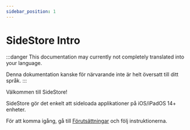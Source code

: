 ```yaml
---
sidebar_position: 1
---
```


# SideStore Intro

:::danger
This documentation may currently not completely translated into your language.

Denna dokumentation kanske för närvarande inte är helt översatt till ditt språk.
:::

Välkommen till SideStore!

SideStore gör det enkelt att sideloada applikationer på iOS/iPadOS 14+ enheter.

För att komma igång, gå till [Förutsättningar](installation/prerequisites.mdx) och följ instruktionerna.
